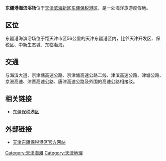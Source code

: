 {{unreferenced|time=2009-12-17T10:48:59+00:00}}
'''东疆港海滨浴场'''位于[[天津|天津]][[滨海新区|滨海新区]][[东疆保税港区|东疆保税港区]]，是一处海洋旅游度假地。

==区位==
东疆港海滨浴场位于距天津市区56公里的天津东疆港区内，比邻天津开发区、保税区、中新生态城、东临渤海。

==交通==
与海滨大道、京津塘高速公路、京津塘高速公路二线、津滨高速公路、津塘公路、京港高速、津晋高速公路、唐津高速公路及外围的高速公路相接驳。

==相关链接==
*[[东疆保税港区|东疆保税港区]]

==外部链接==
*[http://www.dongjiang.gov.cn/djgl/dlwz.asp 天津东疆保税港区官方网站]{{dead link|date=2017年11月 |bot=InternetArchiveBot |fix-attempted=yes }}

{{天津小作品}}

[[Category:天津海滩|Category:天津海滩]]
[[Category:天津地理|Category:天津地理]]